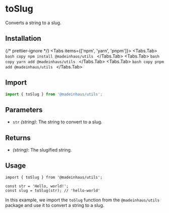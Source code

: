 # toSlug

Converts a string to a slug.

## Installation


{/* prettier-ignore */}
<Tabs items={['npm', 'yarn', 'pnpm']}>
    <Tabs.Tab>
        ```bash copy
        npm install @madeinhaus/utils
        ```
    </Tabs.Tab>
    <Tabs.Tab>
        ```bash copy
        yarn add @madeinhaus/utils
        ```
    </Tabs.Tab>
    <Tabs.Tab>
        ```bash copy
        pnpm add @madeinhaus/utils
        ```
    </Tabs.Tab>
</Tabs>

## Import

```js copy
import { toSlug } from '@madeinhaus/utils';
```

## Parameters

- `str` _(string)_: The string to convert to a slug.

## Returns

- _(string)_: The slugified string.

## Usage

```tsx copy showLineNumbers
import { toSlug } from '@madeinhaus/utils';

const str = 'Hello, world!';
const slug = toSlug(str); // 'hello-world'
```

In this example, we import the `toSlug` function from the `@madeinhaus/utils` package and use it to convert a string to a slug.
